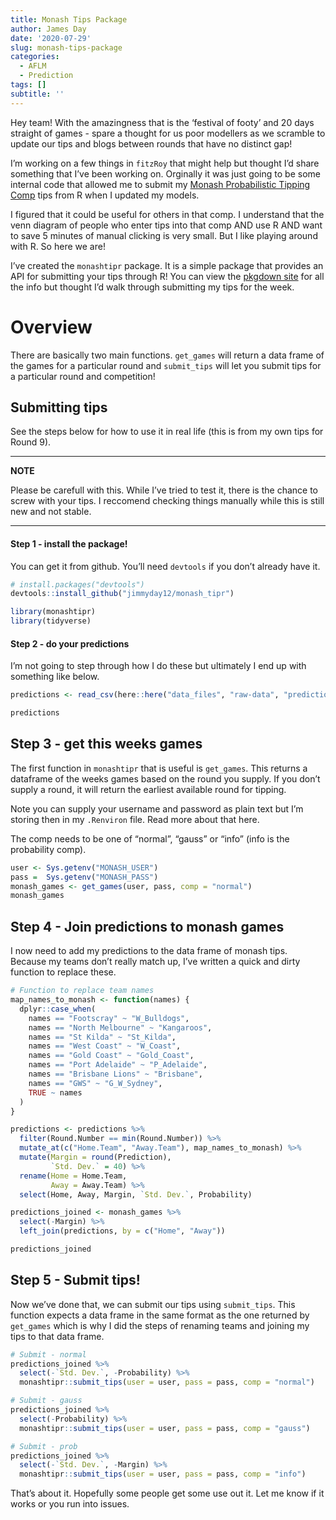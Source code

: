 ```yaml
---
title: Monash Tips Package
author: James Day
date: '2020-07-29'
slug: monash-tips-package
categories:
  - AFLM
  - Prediction
tags: []
subtitle: ''
---
```


Hey team! With the amazingness that is the 'festival of footy' and 20 days straight of games - spare a thought for us poor modellers as we scramble to update our tips and blogs between rounds that have no distinct gap! 

I'm working on a few things in `fitzRoy` that might help but thought I'd share something that I've been working on. Orginally it was just going to be some internal code that allowed me to submit my [Monash Probabilistic Tipping Comp](http://probabilistic-footy.monash.edu/~footy/index.shtml) tips from R when I updated my models.

I figured that it could be useful for others in that comp. I understand that the venn diagram of people who enter tips into that comp AND use R AND want to save 5 minutes of manual clicking is very small. But I like playing around with R. So here we are! 

I've created the `monashtipr` package. It is a simple package that provides an API for submitting your tips through R! You can view the [pkgdown site](https://jimmyday12.github.io/monash_tipr/) for all the info but thought I'd walk through submitting my tips for the week. 


# Overview
There are basically two main functions. `get_games` will return a data frame of the games for a particular round and `submit_tips` will let you submit tips for a particular round and competition! 


## Submitting tips
See the steps below for how to use it in real life (this is from my own tips for Round 9).

***
**NOTE**

Please be carefull with this. While I've tried to test it, there is the chance to screw with your tips. I reccomend checking things manually while this is still new and not stable. 

***

#### Step 1 - install the package!
You can get it from github. You'll need `devtools` if you don't already have it. 

```r
# install.packages("devtools")
devtools::install_github("jimmyday12/monash_tipr")
```
```r
library(monashtipr)
library(tidyverse)
```

#### Step 2 - do your predictions
I'm not going to step through how I do these but ultimately I end up with something like below. 

```r
predictions <- read_csv(here::here("data_files", "raw-data", "predictions.csv"))

predictions
```

## Step 3 - get this weeks games
The first function in `monashtipr` that is useful is `get_games`. This returns a dataframe of the weeks games based on the round you supply. If you don't supply a round, it will return the earliest available round for tipping. 

Note you can supply your username and password as plain text but I'm storing then in my `.Renviron` file. Read more about that here. 

The comp needs to be one of "normal", "gauss" or "info" (info is the probability comp).

```r
user <- Sys.getenv("MONASH_USER")
pass =  Sys.getenv("MONASH_PASS")
monash_games <- get_games(user, pass, comp = "normal")
monash_games
```

## Step 4 - Join predictions to monash games
I now need to add my predictions to the data frame of monash tips. Because my teams don't really match up, I've written a quick and dirty function to replace these. 

```r
# Function to replace team names
map_names_to_monash <- function(names) {
  dplyr::case_when(
    names == "Footscray" ~ "W_Bulldogs",
    names == "North Melbourne" ~ "Kangaroos",
    names == "St Kilda" ~ "St_Kilda",
    names == "West Coast" ~ "W_Coast",
    names == "Gold Coast" ~ "Gold_Coast",
    names == "Port Adelaide" ~ "P_Adelaide",
    names == "Brisbane Lions" ~ "Brisbane",
    names == "GWS" ~ "G_W_Sydney", 
    TRUE ~ names
  )
}

predictions <- predictions %>%
  filter(Round.Number == min(Round.Number)) %>%
  mutate_at(c("Home.Team", "Away.Team"), map_names_to_monash) %>%
  mutate(Margin = round(Prediction),
         `Std. Dev.` = 40) %>%
  rename(Home = Home.Team, 
         Away = Away.Team) %>%
  select(Home, Away, Margin, `Std. Dev.`, Probability)

predictions_joined <- monash_games %>%
  select(-Margin) %>%
  left_join(predictions, by = c("Home", "Away"))

predictions_joined
```

## Step 5 - Submit tips! 
Now we've done that, we can submit our tips using `submit_tips`. This function expects a data frame in the same format as the one returned by `get_games` which is why I did the steps of renaming teams and joining my tips to that data frame. 

```r
# Submit - normal
predictions_joined %>%
  select(-`Std. Dev.`, -Probability) %>%
  monashtipr::submit_tips(user = user, pass = pass, comp = "normal")

# Submit - gauss
predictions_joined %>%
  select(-Probability) %>%
  monashtipr::submit_tips(user = user, pass = pass, comp = "gauss")

# Submit - prob
predictions_joined %>%
  select(-`Std. Dev.`, -Margin) %>%
  monashtipr::submit_tips(user = user, pass = pass, comp = "info")

```
That's about it. Hopefully some people get some use out it. Let me know if it works or you run into issues. 


